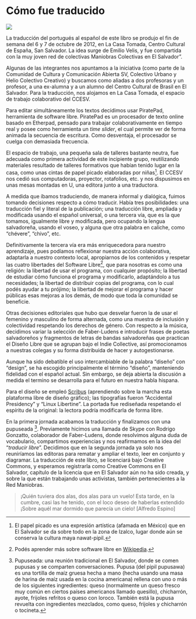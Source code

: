 # Cómo fue traducido

![](img/traducción.jpg)

La traducción del portugués al español de este libro se produjo el fin de semana del 6 y 7 de octubre de 2012, en La Casa Tomada, Centro Cultural de España, San Salvador. La idea surge de Emilio Velis, y fue compartida con la muy joven red de colectivas Maniobras Colectivas en El Salvador”.

Algunas de las integrantes nos apuntamos a la iniciativa (como parte de la Comunidad de Cultura y Comunicación Abierta SV, Colectivo Urbano y Helio Colectivo Creativo) y buscamos como aliadas a dos profesoras y un profesor, a una ex-alumna y a un alumno del Centro Cultural de Brasil en El Salvador. Para la traducción, nos alojamos en La Casa Tomada, el espacio de trabajo colaborativo del CCESV.

Para editar simultáneamente los textos decidimos usar PiratePad, herramienta de software libre. PiratePad es un procesador de texto online basado en Etherpad, pensado para trabajar colaborativamente en tiempo real y posee como herramienta un *time slider*, el cual permite ver de forma animada la secuencia de escritura. Como desventaja, el procesador se cuelga con demasiada frecuencia.

El espacio de trabajo, una pequeña sala de talleres bastante neutra, fue adecuada como primera actividad de este incipiente grupo, reutilizando materiales resultado de talleres formativos que habían tenido lugar en la casa, como unas cintas de papel picado elaboradas por niñas^[El papel picado es una expresión artística (afamada en México) que en El Salvador se da sobre todo en la zona de Izalco, lugar donde aún se conserva la cultura maya nawat-pipil.]. El CCESV nos cedió sus computadoras, proyector, rotafolios, etc. y nos dispusimos en unas mesas montadas en U, una editora junto a una traductora.

A medida que íbamos traduciendo, de manera informal y dialógica, fuimos tomando decisiones respecto a cómo traducir. Había tres posibilidades: una traducción fiel y literal de la publicación; una traducción libre, ampliada y modificada usando el español universal, o una tercera vía, que es la que tomamos, igualmente libre y modificada, pero ocupando la lengua salvadoreña, usando el voseo, y alguna que otra palabra en caliche, como “chévere”, “chivo”, etc.

Definitivamente la tercera vía era más enriquecedora para nuestro aprendizaje, pues podíamos reflexionar nuestra acción colaborativa, adaptarla a nuestro contexto local, apropiarnos de los contenidos y respetar las cuatro libertades del Software Libre^[Podés aprender más sobre software libre en [Wikipedia](http://es.wikipedia.org/wiki/Software_libre#Libertades_del_software_libre).], que para nosotras es como una religión: la libertad de usar el programa, con cualquier propósito; la libertad de estudiar cómo funciona el programa y modificarlo, adaptándolo a tus necesidades; la libertad de distribuir copias del programa, con lo cual podés ayudar a tu prójimo; la libertad de mejorar el programa y hacer públicas esas mejoras a los demás, de modo que toda la comunidad se beneficie.

Otras decisiones editoriales que hubo que desvelar fueron la de usar el femenino y masculino de forma alternada, como una muestra de inclusión y colectividad respetando los derechos de género. Con respecto a la música, decidimos variar la selección de Faber-Ludens e introducir frases de poetas salvadoreños y fragmentos de letras de bandas salvadoreñas que practican el Diseño Libre que se agrupan bajo el Indie Collective, así promocionamos a nuestras colegas y su forma distribuida de hacer y autogestionarse.

Aunque ha sido debatible el uso intercambiable de la palabra “diseño” con “design”, se ha escogido principalmente el término “diseño”, manteniendo fidelidad con el español actual. Sin embargo, se deja abierta la discusión a medida el termino se desarrolla para el futuro en nuestra habla hispana.

Para el diseño se empleó [Scribus](https://www.scribus.net/) (aprendiendo sobre la marcha esta plataforma libre de diseño gráfico); las tipografías fueron “Accidental Presidency” y “Linux Libertine”. La portada fue rediseñada respetando el espíritu de la original: la lectora podría modificarla de forma libre.

En la primera jornada acabamos la traducción y finalizamos con una pupuseada ^[Pupuseada: una reunión tradicional en El Salvador, donde se comen pupusas y se comparten conversaciones. Pupusa (del pipil pupusawa) es una tortilla de maíz gruesa hecha a mano (hecha usando una masa de harina de maíz usada en la cocina americana) rellena con uno o más de los siguientes ingredientes: queso (normalmente un queso fresco muy común en ciertos países americanos llamado quesillo), chicharrón, ayote, frijoles refritos o queso con loroco. También está la pupusa revuelta con ingredientes mezclados, como queso, frijoles y chicharrón o tocineta.]. Previamente hicimos una llamada de Skype con Rodrigo Gonzatto, colaborador de Faber-Ludens, donde resolvimos alguna duda de vocabulario, compartimos experiencias y nos reafirmamos en la idea del “*traducir libre*”. Decidimos que en la segunda jornada ya solo nos reuniríamos las editoras para rematar y ampliar el texto, leer en conjunto y diagramar. La traducción de este libro, se licenciará bajo Creative Commons, y esperamos registrarla como Creative Commons en El Salvador, capítulo de la licencia que en El Salvador aún no ha sido creada, y sobre la que están trabajando unas activistas, también pertenecientes a la Red Maniobras.

> ¡Quién tuviera dos alas, dos alas para un vuelo! Esta tarde, en la cumbre, casi las he tenido, con el loco deseo de haberlas extendido ¡Sobre aquél mar dormido que parecía un cielo! [Alfredo Espino]